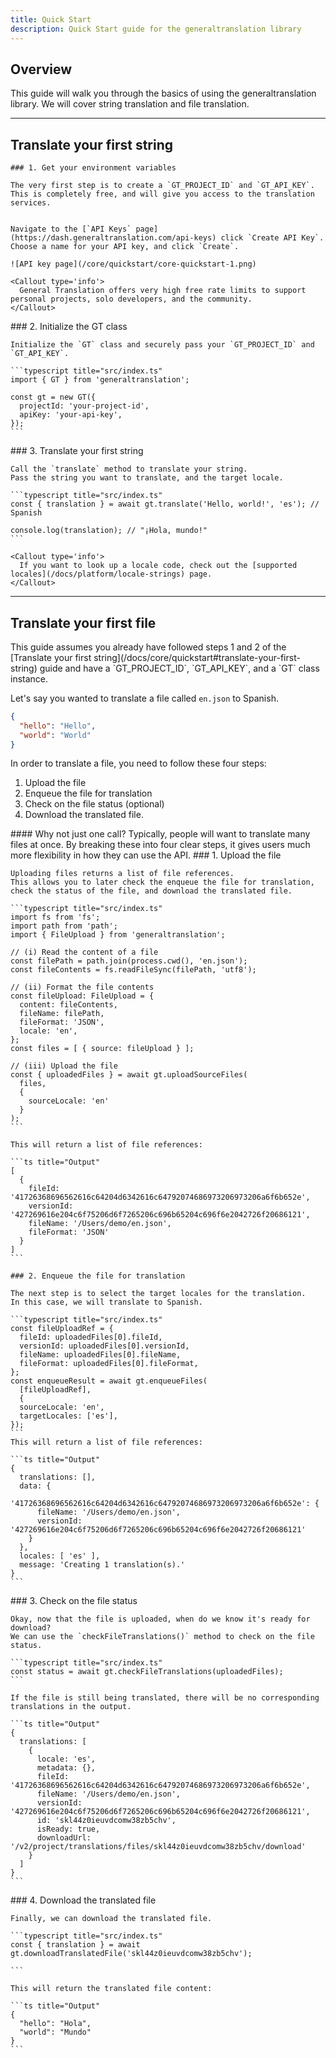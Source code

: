 ```yaml
---
title: Quick Start
description: Quick Start guide for the generaltranslation library
---
```


## Overview

This guide will walk you through the basics of using the generaltranslation library.
We will cover string translation and file translation.

---


## Translate your first string

<Steps>
  <Step>

    ### 1. Get your environment variables

    The very first step is to create a `GT_PROJECT_ID` and `GT_API_KEY`.
    This is completely free, and will give you access to the translation services.


    Navigate to the [`API Keys` page](https://dash.generaltranslation.com/api-keys) click `Create API Key`.
    Choose a name for your API key, and click `Create`.

    ![API key page](/core/quickstart/core-quickstart-1.png)

    <Callout type='info'>
      General Translation offers very high free rate limits to support personal projects, solo developers, and the community.
    </Callout>
  </Step>
  <Step>
    ### 2. Initialize the GT class

    Initialize the `GT` class and securely pass your `GT_PROJECT_ID` and `GT_API_KEY`.

    ```typescript title="src/index.ts"
    import { GT } from 'generaltranslation';

    const gt = new GT({
      projectId: 'your-project-id',
      apiKey: 'your-api-key',
    });
    ```
  </Step>
  <Step>
    ### 3. Translate your first string

    Call the `translate` method to translate your string.
    Pass the string you want to translate, and the target locale.

    ```typescript title="src/index.ts"
    const { translation } = await gt.translate('Hello, world!', 'es'); // Spanish

    console.log(translation); // "¡Hola, mundo!"
    ```

    <Callout type='info'>
      If you want to look up a locale code, check out the [supported locales](/docs/platform/locale-strings) page.
    </Callout>
  </Step>
</Steps>

---

## Translate your first file
<Callout type='warn'>
  This guide assumes you already have followed steps 1 and 2 of the [Translate your first string](/docs/core/quickstart#translate-your-first-string) guide
  and have a `GT_PROJECT_ID`, `GT_API_KEY`, and a `GT` class instance.
</Callout>

Let's say you wanted to translate a file called `en.json` to Spanish.
```json title="en.json"
{
  "hello": "Hello",
  "world": "World"
}
```

In order to translate a file, you need to follow these four steps:
1. Upload the file
2. Enqueue the file for translation
3. Check on the file status (optional)
3. Download the translated file.

<Callout type='info'>
  #### Why not just one call?
  Typically, people will want to translate many files at once.
  By breaking these into four clear steps, it gives users much more flexibility in how they can use the API.
</Callout>


<Steps>
  <Step>
    ### 1. Upload the file

    Uploading files returns a list of file references.
    This allows you to later check the enqueue the file for translation, check the status of the file, and download the translated file.

    ```typescript title="src/index.ts"
    import fs from 'fs';
    import path from 'path';
    import { FileUpload } from 'generaltranslation';

    // (i) Read the content of a file
    const filePath = path.join(process.cwd(), 'en.json');
    const fileContents = fs.readFileSync(filePath, 'utf8');

    // (ii) Format the file contents
    const fileUpload: FileUpload = {
      content: fileContents,
      fileName: filePath,
      fileFormat: 'JSON',
      locale: 'en',
    };
    const files = [ { source: fileUpload } ];

    // (iii) Upload the file
    const { uploadedFiles } = await gt.uploadSourceFiles(
      files,
      {
        sourceLocale: 'en'
      }
    );
    ```

    This will return a list of file references:

    ```ts title="Output"
    [
      {
        fileId: '41726368696562616c64204d6342616c64792074686973206973206a6f6b652e',
        versionId: '427269616e204c6f75206d6f7265206c696b65204c696f6e2042726f20686121',
        fileName: '/Users/demo/en.json',
        fileFormat: 'JSON'
      }
    ]
    ```

  </Step>
  <Step>

    ### 2. Enqueue the file for translation

    The next step is to select the target locales for the translation.
    In this case, we will translate to Spanish.

    ```typescript title="src/index.ts"
    const fileUploadRef = {
      fileId: uploadedFiles[0].fileId,
      versionId: uploadedFiles[0].versionId,
      fileName: uploadedFiles[0].fileName,
      fileFormat: uploadedFiles[0].fileFormat,
    };
    const enqueueResult = await gt.enqueueFiles(
      [fileUploadRef],
      {
      sourceLocale: 'en',
      targetLocales: ['es'],
    });
    ```
    This will return a list of file references:

    ```ts title="Output"
    {
      translations: [],
      data: {
        '41726368696562616c64204d6342616c64792074686973206973206a6f6b652e': {
          fileName: '/Users/demo/en.json',
          versionId: '427269616e204c6f75206d6f7265206c696b65204c696f6e2042726f20686121'
        }
      },
      locales: [ 'es' ],
      message: 'Creating 1 translation(s).'
    }
    ```

  </Step>
  <Step>
    ### 3. Check on the file status

    Okay, now that the file is uploaded, when do we know it's ready for download?
    We can use the `checkFileTranslations()` method to check on the file status.

    ```typescript title="src/index.ts"
    const status = await gt.checkFileTranslations(uploadedFiles);
    ```

    If the file is still being translated, there will be no corresponding translations in the output.

    ```ts title="Output"
    {
      translations: [
        {
          locale: 'es',
          metadata: {},
          fileId: '41726368696562616c64204d6342616c64792074686973206973206a6f6b652e',
          fileName: '/Users/demo/en.json',
          versionId: '427269616e204c6f75206d6f7265206c696b65204c696f6e2042726f20686121',
          id: 'skl44z0ieuvdcomw38zb5chv',
          isReady: true,
          downloadUrl: '/v2/project/translations/files/skl44z0ieuvdcomw38zb5chv/download'
        }
      ]
    }
    ```



  </Step>
  <Step>
    ### 4. Download the translated file

    Finally, we can download the translated file.

    ```typescript title="src/index.ts"
    const { translation } = await gt.downloadTranslatedFile('skl44z0ieuvdcomw38zb5chv');

    ```

    This will return the translated file content:

    ```ts title="Output"
    {
      "hello": "Hola",
      "world": "Mundo"
    }
    ```
  </Step>
</Steps>